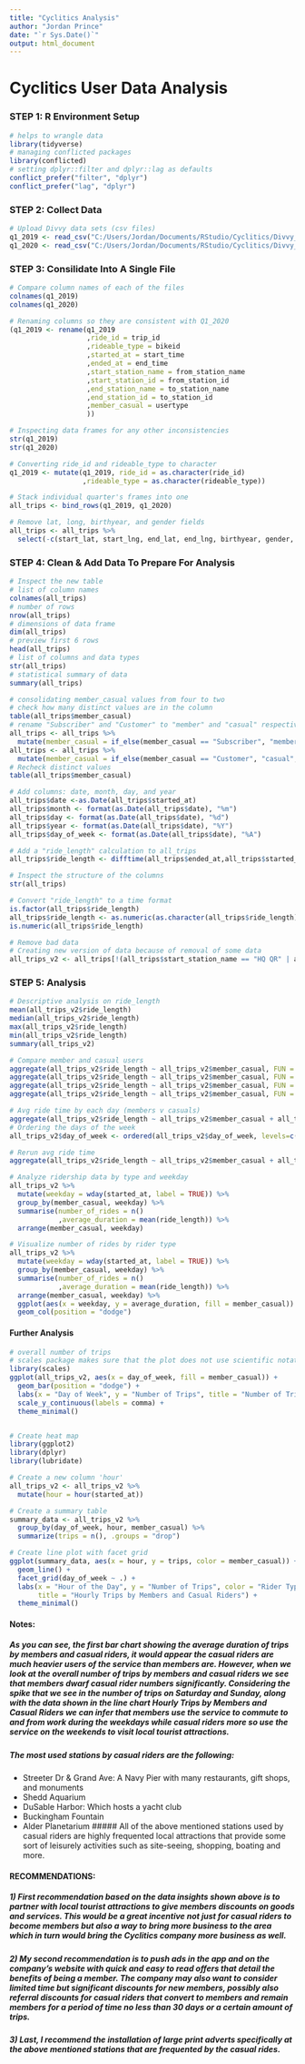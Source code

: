 ---
title: "Cyclitics Analysis"
author: "Jordan Prince"
date: "`r Sys.Date()`"
output: html_document
---

# Cyclitics User Data Analysis

### STEP 1: R Environment Setup
```{r R setup, ehco=TRUE}
# helps to wrangle data
library(tidyverse)
# managing conflicted packages
library(conflicted)
# setting dplyr::filter and dplyr::lag as defaults
conflict_prefer("filter", "dplyr")
conflict_prefer("lag", "dplyr")
```

### STEP 2: Collect Data
```{r data collection, echo=TRUE}
# Upload Divvy data sets (csv files)
q1_2019 <- read_csv("C:/Users/Jordan/Documents/RStudio/Cyclitics/Divvy_Trips_2019_Q1.csv")
q1_2020 <- read_csv("C:/Users/Jordan/Documents/RStudio/Cyclitics/Divvy_Trips_2020_Q1.csv")
```

### STEP 3: Consilidate Into A Single File
```{r consilidation, echo=TRUE}
# Compare column names of each of the files
colnames(q1_2019)
colnames(q1_2020)

# Renaming columns so they are consistent with Q1_2020
(q1_2019 <- rename(q1_2019
                   ,ride_id = trip_id
                   ,rideable_type = bikeid
                   ,started_at = start_time
                   ,ended_at = end_time
                   ,start_station_name = from_station_name
                   ,start_station_id = from_station_id
                   ,end_station_name = to_station_name
                   ,end_station_id = to_station_id
                   ,member_casual = usertype
                   ))

# Inspecting data frames for any other inconsistencies
str(q1_2019)
str(q1_2020)

# Converting ride_id and rideable_type to character
q1_2019 <- mutate(q1_2019, ride_id = as.character(ride_id)
                  ,rideable_type = as.character(rideable_type))

# Stack individual quarter's frames into one
all_trips <- bind_rows(q1_2019, q1_2020)

# Remove lat, long, birthyear, and gender fields
all_trips <- all_trips %>%
  select(-c(start_lat, start_lng, end_lat, end_lng, birthyear, gender, "tripduration"))
```

### STEP 4: Clean & Add Data To Prepare For Analysis
```{r cleaning, echo=TRUE}
# Inspect the new table
# list of column names
colnames(all_trips)
# number of rows
nrow(all_trips)
# dimensions of data frame
dim(all_trips)
# preview first 6 rows
head(all_trips)
# list of columns and data types
str(all_trips)
# statistical summary of data
summary(all_trips)

# consolidating member_casual values from four to two
# check how many distinct values are in the column
table(all_trips$member_casual)
# rename "Subscriber" and "Customer" to "member" and "casual" respectively
all_trips <- all_trips %>%
  mutate(member_casual = if_else(member_casual == "Subscriber", "member", member_casual))
all_trips <- all_trips %>%
  mutate(member_casual = if_else(member_casual == "Customer", "casual", member_casual))
# Recheck distinct values
table(all_trips$member_casual)

# Add columns: date, month, day, and year
all_trips$date <-as.Date(all_trips$started_at)
all_trips$month <- format(as.Date(all_trips$date), "%m")
all_trips$day <- format(as.Date(all_trips$date), "%d")
all_trips$year <- format(as.Date(all_trips$date), "%Y")
all_trips$day_of_week <- format(as.Date(all_trips$date), "%A")

# Add a "ride_length" calculation to all_trips
all_trips$ride_length <- difftime(all_trips$ended_at,all_trips$started_at)

# Inspect the structure of the columns
str(all_trips)

# Convert "ride_length" to a time format
is.factor(all_trips$ride_length)
all_trips$ride_length <- as.numeric(as.character(all_trips$ride_length))
is.numeric(all_trips$ride_length)

# Remove bad data
# Creating new version of data because of removal of some data
all_trips_v2 <- all_trips[!(all_trips$start_station_name == "HQ QR" | all_trips$ride_length<0),]

```

### STEP 5: Analysis
```{r analysis, echo=TRUE}
# Descriptive analysis on ride_length
mean(all_trips_v2$ride_length)
median(all_trips_v2$ride_length)
max(all_trips_v2$ride_length)
min(all_trips_v2$ride_length)
summary(all_trips_v2)

# Compare member and casual users
aggregate(all_trips_v2$ride_length ~ all_trips_v2$member_casual, FUN = mean)
aggregate(all_trips_v2$ride_length ~ all_trips_v2$member_casual, FUN = median)
aggregate(all_trips_v2$ride_length ~ all_trips_v2$member_casual, FUN = max)
aggregate(all_trips_v2$ride_length ~ all_trips_v2$member_casual, FUN = min)

# Avg ride time by each day (members v casuals)
aggregate(all_trips_v2$ride_length ~ all_trips_v2$member_casual + all_trips_v2$day_of_week, FUN = mean)
# Ordering the days of the week
all_trips_v2$day_of_week <- ordered(all_trips_v2$day_of_week, levels=c("Sunday", "Monday", "Tuesday", "Wednesday", "Thursday", "Friday", "Saturday"))

# Rerun avg ride time
aggregate(all_trips_v2$ride_length ~ all_trips_v2$member_casual + all_trips_v2$day_of_week, FUN = mean)

# Analyze ridership data by type and weekday
all_trips_v2 %>%
  mutate(weekday = wday(started_at, label = TRUE)) %>%
  group_by(member_casual, weekday) %>%
  summarise(number_of_rides = n()
            ,average_duration = mean(ride_length)) %>%
  arrange(member_casual, weekday)

# Visualize number of rides by rider type
all_trips_v2 %>%
  mutate(weekday = wday(started_at, label = TRUE)) %>%
  group_by(member_casual, weekday) %>%
  summarise(number_of_rides = n()
            ,average_duration = mean(ride_length)) %>%
  arrange(member_casual, weekday) %>%
  ggplot(aes(x = weekday, y = average_duration, fill = member_casual)) +
  geom_col(position = "dodge")

```

#### Further Analysis
```{r more analysis, echo=TRUE}
# overall number of trips
# scales package makes sure that the plot does not use scientific notation
library(scales)
ggplot(all_trips_v2, aes(x = day_of_week, fill = member_casual)) +
  geom_bar(position = "dodge") +
  labs(x = "Day of Week", y = "Number of Trips", title = "Number of Trips by Members and Casual Riders") +
  scale_y_continuous(labels = comma) +
  theme_minimal()


# Create heat map
library(ggplot2)
library(dplyr)
library(lubridate)

# Create a new column 'hour'
all_trips_v2 <- all_trips_v2 %>%
  mutate(hour = hour(started_at))

# Create a summary table
summary_data <- all_trips_v2 %>%
  group_by(day_of_week, hour, member_casual) %>%
  summarize(trips = n(), .groups = "drop")

# Create line plot with facet grid
ggplot(summary_data, aes(x = hour, y = trips, color = member_casual)) +
  geom_line() +
  facet_grid(day_of_week ~ .) +
  labs(x = "Hour of the Day", y = "Number of Trips", color = "Rider Type", 
       title = "Hourly Trips by Members and Casual Riders") +
  theme_minimal()
```

#### Notes:
##### As you can see, the first bar chart showing the average duration of trips by members and casual riders, it would appear the casual riders are much heavier users of the service than members are. However, when we look at the overall number of trips by members and casual riders we see that members dwarf casual rider numbers significantly. Considering the spike that we see in the number of trips on Saturday and Sunday, along with the data shown in the line chart *Hourly Trips by Members and Casual Riders* we can infer that members use the service to commute to and from work during the weekdays while casual riders more so use the service on the weekends to visit local tourist attractions.

##### The most used stations by casual riders are the following: 
- Streeter Dr & Grand Ave: A Navy Pier with many restaurants, gift shops, and monuments
- Shedd Aquarium
- DuSable Harbor: Which hosts a yacht club
- Buckingham Fountain
- Alder Planetarium
##### All of the above mentioned stations used by casual riders are highly frequented local attractions that provide some sort of leisurely activities such as site-seeing, shopping, boating and more. 

#### RECOMMENDATIONS:
##### 1) First recommendation based on the data insights shown above is to partner with local tourist attractions to give members discounts on goods and services. This would be a great incentive not just for casual riders to become members but also a way to bring more business to the area which in turn would bring the Cyclitics company more business as well.

##### 2) My second recommendation is to push ads in the app and on the company's website with quick and easy to read offers that detail the benefits of being a member. The company may also want to consider limited time but significant discounts for new members, possibly also referral discounts for casual riders that convert to members and remain members for a period of time no less than 30 days or a certain amount of trips.

##### 3) Last, I recommend the installation of large print adverts specifically at the above mentioned stations that are frequented by the casual rides.